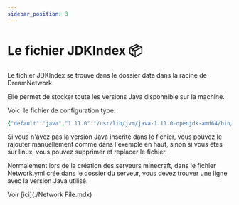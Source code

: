 ```yaml
---
sidebar_position: 3
---
```


# Le fichier JDKIndex 📦



Le fichier JDKIndex se trouve dans le dossier data dans la racine de DreamNetwork

Elle permet de stocker toute les versions Java disponnible sur la machine.







Voici le fichier de configuration type:

```yaml
{"default":"java","1.11.0":"/usr/lib/jvm/java-1.11.0-openjdk-amd64/bin/java","1.8.0":"/usr/lib/jvm/java-1.8.0-openjdk-amd64/bin/java","8":"/usr/lib/jvm/zulu-8-amd64/bin/java","11":"/usr/lib/jvm/java-11-openjdk-amd64/bin/java","java8":"/usr/lib/jvm/bellsoft-java8-amd64/bin/java"}
```



Si vous n'avez pas la version Java inscrite dans le fichier, vous pouvez le rajouter manuellement comme dans l'exemple en haut, sinon si vous êtes sur linux, vous pouvez supprimer et replacer le fichier.



Normalement lors de la création des serveurs minecraft, dans le fichier Network.yml crée dans le dossier du serveur, vous devez trouver une ligne avec la version Java utilisé.

Voir [ici](./Network File.mdx)
